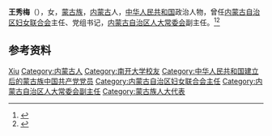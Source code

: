 {{Otheruses|other=名为王秀梅的其他人物|王秀梅}}

'''王秀梅'''（{{bd|1939年|3月}}），女，[[蒙古族|蒙古族]]，[[内蒙古|内蒙古]]人，[[中华人民共和国|中华人民共和国]]政治人物，曾任[[内蒙古自治区妇女联合会|内蒙古自治区妇女联合会]]主任、党组书记，[[内蒙古自治区人大常委会|内蒙古自治区人大常委会]]副主任。<ref>{{Cite book|title=中国社会团体大全 • 会长主席、理事长秘书长传略卷 第一册|author=黄汉江主编|publisher=中国国际广播出版社|year=1995|isbn=|location=|pages=}}</ref><ref>{{Cite book|title=中华人民共和国职官志|author=何虎生, 李耀东, 向常福主编|publisher=中国社会出版社|year=2003|isbn=9787800883934|location=北京|pages=}}</ref>

== 参考资料 ==
{{reflist}}

{{中华人民共和国政治人物小作品}}

{{Authority control}}
{{DEFAULTSORT:Wang王}}
[[Category:王姓|Xiu]]
[[Category:内蒙古人|Category:内蒙古人]]
[[Category:南开大学校友|Category:南开大学校友]]
[[Category:中华人民共和国建立后的蒙古族中国共产党党员|Category:中华人民共和国建立后的蒙古族中国共产党党员]]
[[Category:内蒙古自治区妇女联合会主任|Category:内蒙古自治区妇女联合会主任]]
[[Category:内蒙古自治区人大常委会副主任|Category:内蒙古自治区人大常委会副主任]]
[[Category:蒙古族人大代表|Category:蒙古族人大代表]]